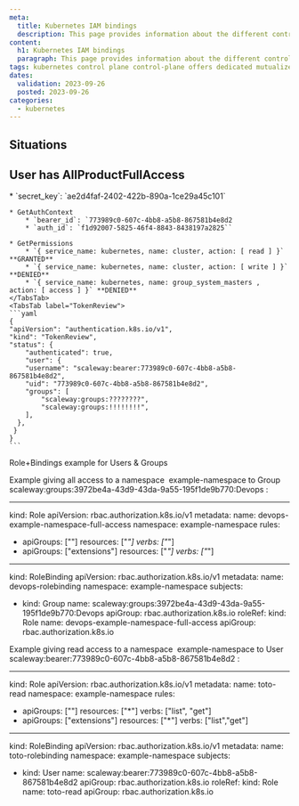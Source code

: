 ```yaml
---
meta:
  title: Kubernetes IAM bindings
  description: This page provides information about the different control plane offers available for Scaleway Kubernetes Kapsule and Kosmos
content:
  h1: Kubernetes IAM bindings
  paragraph: This page provides information about the different control plane offers available for Scaleway Kubernetes Kapsule and Kosmos
tags: kubernetes control plane control-plane offers dedicated mutualized
dates:
  validation: 2023-09-26
  posted: 2023-09-26
categories:
  - kubernetes
---
```


## Situations

## User has AllProductFullAccess

<Tabs id="tabs-AllProductFullAccess">
  <TabsTab label="IAM">
    * `secret_key`: `ae2d4faf-2402-422b-890a-1ce29a45c101`

    * GetAuthContext
        * `bearer_id`: `773989c0-607c-4bb8-a5b8-867581b4e8d2
        * `auth_id`: `f1d92007-5825-46f4-8843-8438197a2825``

    * GetPermissions
        * `{ service_name: kubernetes, name: cluster, action: [ read ] }` **GRANTED**
        * `{ service_name: kubernetes, name: cluster, action: [ write ] }` **DENIED**
        * `{ service_name: kubernetes, name: group_system_masters , action: [ access ] }` **DENIED**
    </TabsTab>
    <TabsTab label="TokenReview">
    ```yaml
    {
    "apiVersion": "authentication.k8s.io/v1",
    "kind": "TokenReview",
    "status": {
        "authenticated": true,
        "user": {
        "username": "scaleway:bearer:773989c0-607c-4bb8-a5b8-867581b4e8d2",
        "uid": "773989c0-607c-4bb8-a5b8-867581b4e8d2",
        "groups": [
            "scaleway:groups:????????",
            "scaleway:groups:!!!!!!!!",
        ],
      },
     }
    }
    ```
  </TabsTab>
  <TabsTab label=""
</Tabs>


Role+Bindings example for Users & Groups

Example giving all access to a namespace  example-namespace to Group scaleway:groups:3972be4a-43d9-43da-9a55-195f1de9b770:Devops :

---
kind: Role
apiVersion: rbac.authorization.k8s.io/v1
metadata:
  name: devops-example-namespace-full-access
  namespace: example-namespace
rules:
- apiGroups: [""]
  resources: ["*"]
  verbs: ["*"]
- apiGroups: ["extensions"]
  resources: ["*"]
  verbs: ["*"]

---
kind: RoleBinding
apiVersion: rbac.authorization.k8s.io/v1
metadata:
  name: devops-rolebinding
  namespace: example-namespace
subjects:
- kind: Group
  name: scaleway:groups:3972be4a-43d9-43da-9a55-195f1de9b770:Devops
  apiGroup: rbac.authorization.k8s.io
roleRef:
  kind: Role
  name: devops-example-namespace-full-access
  apiGroup: rbac.authorization.k8s.io



Example giving read access to a namespace  example-namespace to User scaleway:bearer:773989c0-607c-4bb8-a5b8-867581b4e8d2 :

---
kind: Role
apiVersion: rbac.authorization.k8s.io/v1
metadata:
  name: toto-read
  namespace: example-namespace
rules:
- apiGroups: [""]
  resources: ["*"]
  verbs: ["list", "get"]
- apiGroups: ["extensions"]
  resources: ["*"]
  verbs: ["list","get"]

---
kind: RoleBinding
apiVersion: rbac.authorization.k8s.io/v1
metadata:
  name: toto-rolebinding
  namespace: example-namespace
subjects:
- kind: User
  name: scaleway:bearer:773989c0-607c-4bb8-a5b8-867581b4e8d2
  apiGroup: rbac.authorization.k8s.io
roleRef:
  kind: Role
  name: toto-read
  apiGroup: rbac.authorization.k8s.io

 
